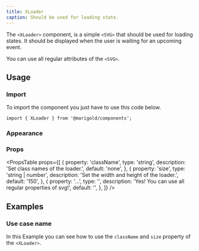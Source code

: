```yaml
---
title: XLoader
caption: Should be used for loading state.
---
```


The `<XLoader>` component, is a simple `<SVG>` that should be used for loading states.
It should be displayed when the user is waiting for an upcoming event.

You can use all regular attributes of the `<SVG>`.

## Usage

### Import

To import the component you just have to use this code below.

```tsx onlyCode
import { XLoader } from '@marigold/components';
```

### Appearance

<AppearanceTable component={title} />

### Props

<PropsTable
  props={[
    {
      property: 'className',
      type: 'string',
      description: 'Set class names of the loader.',
      default: 'none',
    },
    {
      property: 'size',
      type: 'string | number',
      description: 'Set the width and height of the loader.',
      default: '150',
    },
    {
      property: '...',
      type: '',
      description: 'Yes! You can use all regular properties of svg!',
      default: '',
    },
  ]}
/>

## Examples

### Use case name

In this Example you can see how to use the `className` and `size` property of the `<XLoader>`.

<ComponentDemo file="./XLoader-props.demo.tsx" />
